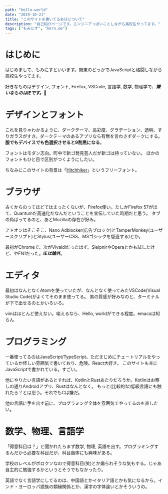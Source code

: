 ---
path: "hello-world"
date: "2019-10-21"
title: "このサイトを書いてるあほについて"
description: "自己紹介ページです。エンジニアっぽいことしながら高校生やってます。"
tags: ["もみにす", "kkrn.me"]
---

# はじめに

はじめまして、もみにすといいます。関東のどっかでJavaScriptと格闘しながら高校生やってます。

好きなものはデザイン, フォント, Firefox, VSCode, 言語学, 数学, 物理学で、___嫌いなものはIEです。___🤬



# デザインとフォント

これを見りゃわかるように、ダークテーマ、高彩度、グラデーション、透明、すりガラスがすき。ダークテーマのあるアプリなら有無を言わさずダークにする。
__服でもデバイスでも色選択させると9割黒になる__。

フォントはモダン志向。町中で新ゴ発見芸人だが新ゴは持っていない。
ほかのフォントもひと目で区別がつくようにしたい。

ちなみにこのサイトの背景は「[Hitchhiker](https://www.1001fonts.com/hitchhiker-font.html)」というフリーフォント。

# ブラウザ

古くからのってほどではまったくないが、Firefox使い。たしかFirefox 57が出て、Quantumだ高速化だなんだということを宣伝していた時期だと思う。
タブの角ばってるのと、あとMozillaの存在が好み。

アドオンはそこそこ、Nano Adblocker(広告ブロック)とTamperMonkey(ユーザースクリプト)とStylus(ユーザーCSS、MSゴシックを駆逐する)とか。

最初がChromeで、次がVivaldiだったはず。SleipnirやOperaとかも試したけど、やFN1だった。___IEは論外___。

# エディタ

最初はなんとなくAtomを使っていたが、なんとなく使ってみたVSCode(Visual Studio Code)がよくてそのまま使ってる。
黒の質感が好みなのと、ターミナルが下で出せるのとかいろいろ。

vimはほとんど使えない。喩えるなら、Hello, worldができる程度。emacsは知らん

# プログラミング

一番使ってるのはJavaScript/TypeScript。ただまじめにチュートリアルをやっているか怪しい雰囲気で書いており、危険。React大好き。
このサイトも主にJavaScriptで書かれている。すごい。

他にやりたい言語があるとすれば、KotlinとRustあたりだろうか。Kotlinはお察しの通りAndroidアプリ、Rustはなんとなく。
もっと(比較的な)低級言語にも触れたら？とは思う。それでもCは嫌だ。

他の言語に手を出す前に、プログラミング全体を雰囲気でやってるのを直したい。

# 数学、物理、言語学

「得意科目は？」と聞かれたらまず数学, 物理, 英語を出す。プログラミングするんだから必要な科目だが、科目自体にも興味がある。

学校のレベルがボロクソなので得意科目(笑)とか煽られそうな気もする。じゃあ自主的に勉強するかというとそうでもなかったり。

英語でなく言語学にしてるのは、中国語とかイタリア語とかも気になるから。インド・ヨーロッパ語族の類縁関係とか、漢字の字体違いとかそういうの。


